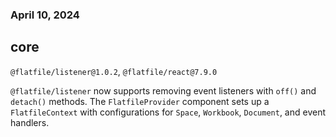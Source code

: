 ### April 10, 2024

## core

`@flatfile/listener@1.0.2`, `@flatfile/react@7.9.0`

`@flatfile/listener` now supports removing event listeners with `off()` and
`detach()` methods. The `FlatfileProvider` component sets up a `FlatfileContext`
with configurations for `Space`, `Workbook`, `Document`, and event handlers.
